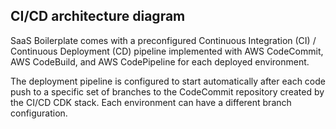 
## CI/CD architecture diagram

SaaS Boilerplate comes with a preconfigured Continuous Integration (CI) / Continuous Deployment (CD) pipeline
implemented with AWS CodeCommit, AWS CodeBuild, and AWS CodePipeline for each deployed environment.

The deployment pipeline is configured to start automatically after each code push to a specific set of branches to the
CodeCommit repository created by the CI/CD CDK stack. Each environment can have a different branch configuration.

<p align="center">
  <ImgThemed srcDark={useBaseUrl("img/cicd-diagram-v4-dark.png")} src={useBaseUrl("img/cicd-diagram-v4.png")} alt="CI/CD Diagram" />
</p>
